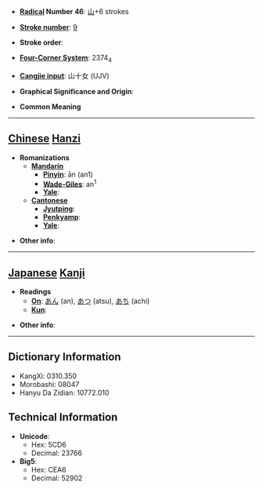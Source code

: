 * '''[[Wiktionary:Chinese radical index| Radical]] Number 46''': [[Wiktionary:Chinese radical index 山|山]]+6 strokes

* '''[[Wiktionary:Chinese total strokes index|Stroke number]]''': [[Wiktionary:Chinese total strokes index 9|9]]

* '''Stroke order''': 

* '''[[Wiktionary:Chinese four corner index|Four-Corner System]]''': 2374<sub>4</sub>

* '''[[Wiktionary:Chinese Cangjie index|Cangjie input]]''': 山十女 (UJV)

* '''Graphical Significance and Origin''': 

* '''Common Meaning'''

----

== [[Chinese]] [[Hanzi]] ==

* '''Romanizations'''
** '''[[Mandarin]]'''
*** '''[[Pinyin]]''': ān (an1)
*** '''[[Wade-Giles]]''': an<sup>1</sup>
*** '''[[Yale]]''': 
** '''[[Cantonese]]'''
*** '''[[Jyutping]]''':
*** '''[[Penkyamp]]''': 
*** '''[[Yale]]''': 

* '''Other info''': 

----

== [[Japanese]] [[Kanji]] ==

* '''Readings'''
** '''[[On]]''': [[あん]] (an), [[あつ]] (atsu), [[あち]] (achi)
** '''[[Kun]]''': 

* '''Other info''':  

----

== Dictionary Information ==

* KangXi: 0310.350
* Morobashi: 08047
* Hanyu Da Zidian: 10772.010

== Technical Information ==

* '''Unicode''':
** Hex: 5CD6
** Decimal: 23766
* '''Big5''':
** Hex: CEA6
** Decimal: 52902